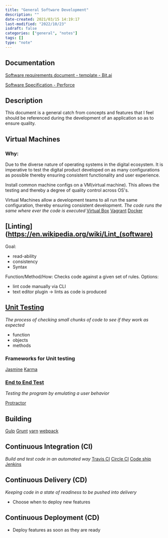 ```yaml
---
title: "General Software Development"
description: ""
date-created: 2021/03/15 14:19:17
last-modified: "2022/10/23"
isdraft: false
categories: ["general", "notes"]
tags: []
type: "note"
---
```


## Documentation

[Software requirements document - template - Bit.ai](https://bit.ai/templates/software-requirements-document-template)

[Software Specification - Perforce](https://www.perforce.com/blog/alm/how-write-software-requirements-specification-srs-document)

## Description

This document is a general catch from concepts and features that I feel should be referenced during the development of an application so as to ensure quality.

## Virtual Machines

### Why:

Due to the diverse nature of operating systems in the digital ecosystem. It is imperative to test the digital product developed on as many configurations as possible thereby ensuring consistent functionality and user experience.

Install common machine configs on a VM(virtual machine). This allows the testing and thereby a degree of quality control across OS's.

Virtual Machines allow a development teams to all run the same configuration, thereby ensuring consistent development.
_The code runs the same where ever the code is executed_
[Virtual Box](https://www.virtualbox.org/)
[Vagrant](https://www.vagrantup.com/)
[Docker]()

## [Linting](https://en.wikipedia.org/wiki/Lint_(software)

Goal:

- read-ability
- consistency
- Syntax

Function/Method/How:
Checks code against a given set of rules.
Options:

- lint code manually via CLI
- text editor plugin -> lints as code is produced

## [Unit Testing](https://en.wikipedia.org/wiki/Unit_testing)

_The process of checking small chunks of code to see if they work as expected_

- function
- objects
- methods

### Frameworks for Unit testing

[Jasmine](https://jasmine.github.io/)
[Karma](https://karma-runner.github.io/2.0/index.html)

### [End to End Test]()

_Testing the program by emulating a user behavior_

[Protractor](http://www.protractortest.org/#/)

## Building

[Gulp](https://gulpjs.com/)
[Grunt](https://gruntjs.com/)
[yarn](https://yarnpkg.com/en/)
[webpack](https://webpack.js.org)

## Continuous Integration (CI)

_Build and test code in an automated way_
[Travis CI](https://travis-ci.org/)
[Circle CI](https://circleci.com/)
[Code ship](https://codeship.com/)
[Jenkins](https://jenkins.io/)

## Continuous Delivery (CD)

_Keeping code in a state of readiness to be pushed into delivery_

- Choose when to deploy new features

## Continuous Deployment (CD)

- Deploy features as soon as they are ready
